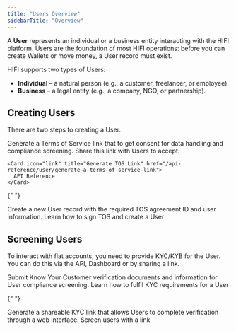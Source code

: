 ```yaml
---
title: "Users Overview"
sidebarTitle: "Overview"
---
```


A **User** represents an individual or a business entity interacting with the HIFI platform.
Users are the foundation of most HIFI operations: before you can create Wallets or move money, a User record must exist.

HIFI supports two types of Users:

- **Individual** – a natural person (e.g., a customer, freelancer, or employee).
- **Business** – a legal entity (e.g., a company, NGO, or partnership).

## Creating Users

There are two steps to creating a User.

<AccordionGroup>
  <Accordion title="Accept TOS">
    Generate a Terms of Service link that to get consent for data handling and compliance screening. Share this link with Users to accept.
    
    <Card icon="link" title="Generate TOS Link" href="/api-reference/user/generate-a-terms-of-service-link">
      API Reference
    </Card>
  </Accordion>

{" "}

<Accordion title="Create User">
  Create a new User record with the required TOS agreement ID and user
  information.
  <Card icon="code" title="Create a User" href="/guides/users/create-user">
    Learn how to sign TOS and create a User
  </Card>
</Accordion>

</AccordionGroup>

## Screening Users

To interact with fiat accounts, you need to provide KYC/KYB for the User. You can do this via the API, Dashboard or by sharing a link.

<AccordionGroup>

<Accordion title="Submit KYC">
  Submit Know Your Customer verification documents and information for User
  compliance screening.
  <Card icon="code" title="Submit KYC" href="/guides/users/submit-kyc">
    Learn how to fulfil KYC requirements for a User
  </Card>
</Accordion>

{" "}

<Accordion title="KYC Link">
  Generate a shareable KYC link that allows Users to complete verification
  through a web interface.
  <Card icon="link" title="KYC Link" href="/guides/features/kyc-link">
    Screen users with a link
  </Card>
</Accordion>

</AccordionGroup>
